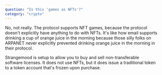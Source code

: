 ```yaml
---
question: "Is this 'games as NFTs'?"
category: "crypto"
---
```


No, not really. The protocol supports NFT games, because the protocol doesn't explicitly have anything to do with NFTs. It's like how email supports drinking a cup of orange juice in the morning because those silly folks on ARPANET never explicitly prevented drinking orange juice in the morning in their protocol.

Strangemood is setup to allow you to buy and sell non-transferable software licenses. It does not use NFTs, but it does issue a traditional token to a token account that's frozen upon purchase.
